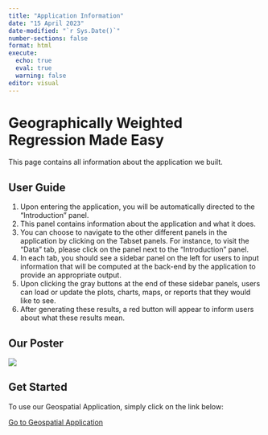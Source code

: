 ```yaml
---
title: "Application Information"
date: "15 April 2023"
date-modified: "`r Sys.Date()`"
number-sections: false
format: html
execute: 
  echo: true
  eval: true
  warning: false
editor: visual
---
```


# Geographically Weighted Regression Made Easy

This page contains all information about the application we built.

## User Guide

1.  Upon entering the application, you will be automatically directed to the "Introduction" panel.
2.  This panel contains information about the application and what it does.
3.  You can choose to navigate to the other different panels in the application by clicking on the Tabset panels. For instance, to visit the "Data" tab, please click on the panel next to the "Introduction" panel.
4.  In each tab, you should see a sidebar panel on the left for users to input information that will be computed at the back-end by the application to provide an appropriate output.
5.  Upon clicking the gray buttons at the end of these sidebar panels, users can load or update the plots, charts, maps, or reports that they would like to see.
6.  After generating these results, a red button will appear to inform users about what these results mean.

## Our Poster

![](../images/poster.png)

## Get Started

To use our Geospatial Application, simply click on the link below:

[Go to Geospatial Application](https://guga-nesh.shinyapps.io/regress_rangers_app/)
